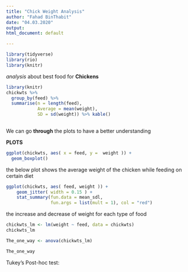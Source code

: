 ```yaml
---
title: "Chick Weight Analysis"
author: "Fahad BinThabit"
date: "04.03.2020"
output:
html_document: default

---
```


```r
library(tidyverse)
library(rio)
library(knitr)

```

*analysis* about best food for **Chickens**

```r
library(knitr)
chickwts %>% 
  group_by(feed) %>%
  summarise(n = length(feed),
            Average = mean(weight), 
            SD = sd(weight)) %>% kable()
  

```
We can go **through** the plots to have a better understanding 



**PLOTS**

```r
ggplot(chickwts, aes( x = feed, y =  weight )) + 
  geom_boxplot()
```


the below plot shows the average weight of the chicken while feeding on certain diet 



```r
ggplot(chickwts, aes( feed, weight )) + 
    geom_jitter( width = 0.15 ) + 
    stat_summary(fun.data = mean_sdl,
                 fun.args = list(mult = 1), col = "red")
```

the increase and decrease of weight for each type of food 

```r
chickwts_lm <- lm(weight ~ feed, data = chickwts)
chickwts_lm 
```

```r
The_one_way <- anova(chickwts_lm)

The_one_way


```
Tukey’s Post-hoc test:


```r

```

